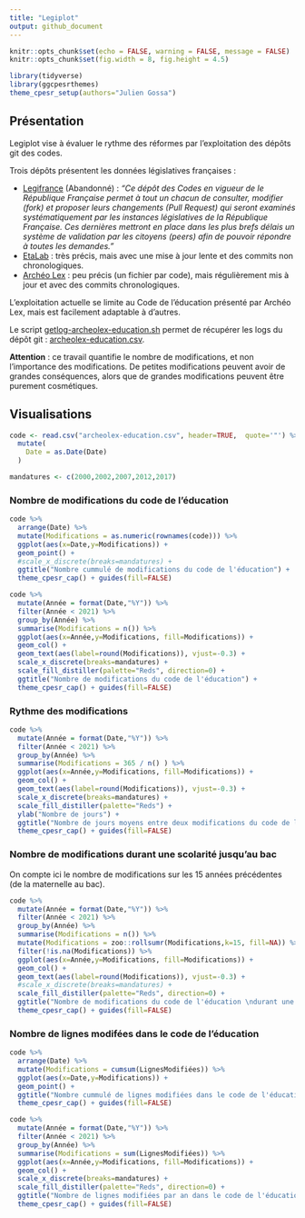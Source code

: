 ```yaml
---
title: "Legiplot"
output: github_document
---
```


```r
knitr::opts_chunk$set(echo = FALSE, warning = FALSE, message = FALSE)
knitr::opts_chunk$set(fig.width = 8, fig.height = 4.5)

library(tidyverse)
library(ggcpesrthemes)
theme_cpesr_setup(authors="Julien Gossa")
```

## Présentation

Legiplot vise à évaluer le rythme des réformes par l'exploitation des dépôts git 
des codes.

Trois dépôts présentent les données législatives françaises : 

- [Legifrance](https://github.com/legifrance) (Abandonné) : _"Ce dépôt des Codes en vigueur de le République Française permet à tout un chacun de consulter, modifier (fork) et proposer leurs changements (Pull Request) qui seront examinés systématiquement par les instances législatives de la République Française. Ces dernières mettront en place dans les plus brefs délais un système de validation par les citoyens (peers) afin de pouvoir répondre à toutes les demandes."_ 
- [EtaLab](https://github.com/etalab/codes-juridiques-francais) : très précis, mais avec une mise à jour lente et des commits non chronologiques.
- [Archéo Lex](https://archeo-lex.fr/) : peu précis (un fichier par code), mais régulièrement mis à jour et avec des commits chronologiques. 


L'exploitation actuelle se limite au Code de l'éducation présenté par Archéo Lex,
mais est facilement adaptable à d'autres.

Le script [getlog-archeolex-education.sh](getlog-archeolex-education.sh) permet de récupérer 
les logs du dépôt git : [archeolex-education.csv](archeolex-education.csv).


__Attention__ : ce travail quantifie le nombre de modifications, et non
l'importance des modifications. De petites modifications peuvent avoir de grandes
conséquences, alors que de grandes modifications peuvent être purement cosmétiques.

## Visualisations

```r
code <- read.csv("archeolex-education.csv", header=TRUE,  quote='"') %>%
  mutate(
    Date = as.Date(Date)
  )

mandatures <- c(2000,2002,2007,2012,2017)
```


### Nombre de modifications du code de l'éducation

```r
code %>%
  arrange(Date) %>%
  mutate(Modifications = as.numeric(rownames(code))) %>%
  ggplot(aes(x=Date,y=Modifications)) +
  geom_point() +
  #scale_x_discrete(breaks=mandatures) +
  ggtitle("Nombre cummulé de modifications du code de l'éducation") + 
  theme_cpesr_cap() + guides(fill=FALSE)
```

```r
code %>%
  mutate(Année = format(Date,"%Y")) %>%
  filter(Année < 2021) %>%
  group_by(Année) %>%
  summarise(Modifications = n()) %>%
  ggplot(aes(x=Année,y=Modifications, fill=Modifications)) +
  geom_col() +
  geom_text(aes(label=round(Modifications)), vjust=-0.3) +
  scale_x_discrete(breaks=mandatures) +
  scale_fill_distiller(palette="Reds", direction=0) +
  ggtitle("Nombre de modifications du code de l'éducation") + 
  theme_cpesr_cap() + guides(fill=FALSE)
```

### Rythme des modifications

```r
code %>%
  mutate(Année = format(Date,"%Y")) %>%
  filter(Année < 2021) %>%
  group_by(Année) %>%
  summarise(Modifications = 365 / n() ) %>%
  ggplot(aes(x=Année,y=Modifications, fill=Modifications)) +
  geom_col() +
  geom_text(aes(label=round(Modifications)), vjust=-0.3) +
  scale_x_discrete(breaks=mandatures) +
  scale_fill_distiller(palette="Reds") +
  ylab("Nombre de jours") +
  ggtitle("Nombre de jours moyens entre deux modifications du code de l'éducation") + 
  theme_cpesr_cap() + guides(fill=FALSE)
```

### Nombre de modifications durant une scolarité jusqu'au bac

On compte ici le nombre de modifications sur les 15 années précédentes (de la maternelle au bac).

```r
code %>%
  mutate(Année = format(Date,"%Y")) %>%
  filter(Année < 2021) %>%
  group_by(Année) %>%
  summarise(Modifications = n()) %>%
  mutate(Modifications = zoo::rollsumr(Modifications,k=15, fill=NA)) %>%
  filter(!is.na(Modifications)) %>%
  ggplot(aes(x=Année,y=Modifications, fill=Modifications)) +
  geom_col() +
  geom_text(aes(label=round(Modifications)), vjust=-0.3) +
  #scale_x_discrete(breaks=mandatures) +
  scale_fill_distiller(palette="Reds", direction=0) +
  ggtitle("Nombre de modifications du code de l'éducation \ndurant une scolarité jusqu'au bac") + 
  theme_cpesr_cap() + guides(fill=FALSE)
```


### Nombre de lignes modifées dans le code de l'éducation

```r
code %>%
  arrange(Date) %>%
  mutate(Modifications = cumsum(LignesModifiées)) %>% 
  ggplot(aes(x=Date,y=Modifications)) +
  geom_point() +
  ggtitle("Nombre cummulé de lignes modifiées dans le code de l'éducation") + 
  theme_cpesr_cap() + guides(fill=FALSE)
```

```r
code %>%
  mutate(Année = format(Date,"%Y")) %>%
  filter(Année < 2021) %>%
  group_by(Année) %>%
  summarise(Modifications = sum(LignesModifiées)) %>%
  ggplot(aes(x=Année,y=Modifications, fill=Modifications)) +
  geom_col() +
  scale_x_discrete(breaks=mandatures) +
  scale_fill_distiller(palette="Reds", direction=0) +
  ggtitle("Nombre de lignes modifiées par an dans le code de l'éducation") + 
  theme_cpesr_cap() + guides(fill=FALSE)
```

